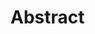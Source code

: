 # Abstract {-}









<!--
The following line is required to re-set page numbering after preliminary material. Do not remove
-->
\clearpage\pagenumbering{arabic}\setcounter{page}{1}
